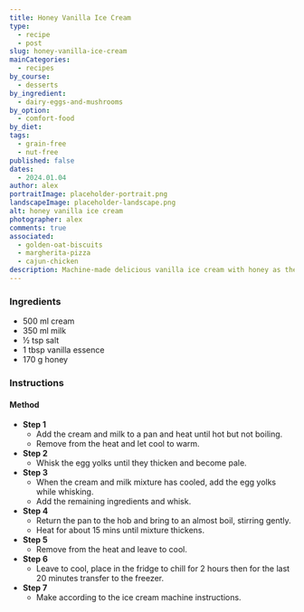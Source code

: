 ```yaml
---
title: Honey Vanilla Ice Cream
type:
  - recipe
  - post
slug: honey-vanilla-ice-cream
mainCategories: 
  - recipes
by_course:
  - desserts
by_ingredient:
  - dairy-eggs-and-mushrooms
by_option: 
  - comfort-food
by_diet:
tags:
  - grain-free
  - nut-free
published: false
dates: 
  - 2024.01.04
author: alex
portraitImage: placeholder-portrait.png
landscapeImage: placeholder-landscape.png
alt: honey vanilla ice cream
photographer: alex
comments: true
associated: 
  - golden-oat-biscuits
  - margherita-pizza
  - cajun-chicken
description: Machine-made delicious vanilla ice cream with honey as the sweetener.
---
```


<Ingredients>

### Ingredients
    
  - 500 ml cream
  - 350 ml milk
  - ½ tsp salt
  - 1 tbsp vanilla essence
  - 170 g honey

</Ingredients>

<Instructions>

### Instructions

#### Method

  - **Step 1**
    - Add the cream and milk to a pan and heat until hot but not boiling.
    - Remove from the heat and let cool to warm.
  - **Step 2**
    - Whisk the egg yolks until they thicken and become pale.
  - **Step 3**
    - When the cream and milk mixture has cooled, add the egg yolks while whisking.
    - Add the remaining ingredients and whisk.
  - **Step 4**
    - Return the pan to the hob and bring to an almost boil, stirring gently.
    - Heat for about 15 mins until mixture thickens.
  - **Step 5**
    - Remove from the heat and leave to cool.
  - **Step 6**
    - Leave to cool, place in the fridge to chill for 2 hours then for the last 20 minutes transfer to the freezer.
  - **Step 7**
    - Make according to the ice cream machine instructions.
  
</Instructions>